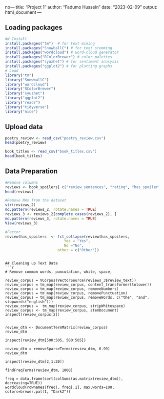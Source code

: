 no---
title: "Project 1"
author: "Fadumo Hussein"
date: "2023-02-09"
output: html_document
---

## Loading packages 

```r
#N Install
install.packages("tm")  # for text mining
install.packages("SnowballC") # for text stemming
install.packages("wordcloud") # word-cloud generator 
install.packages("RColorBrewer") # color palettes
install.packages("syuzhet") # for sentiment analysis
install.packages("ggplot2") # for plotting graphs
# Load
library("tm")
library("SnowballC")
library("wordcloud")
library("RColorBrewer")
library("syuzhet")
library("ggplot2")
library("readr")
library("tidyverse")
library("mice")
```

## Upload data 
```r
poetry_review <- read_csv("poetry_review.csv")
head(poetry_review)

book_titles <- read_csv("book_titles.csv")
head(book_titles)
```
## Data Preparation 
```r

#Remove columns 
reviews <- book_spoilers[ c("review_sentences", "rating", "has_spoiler") ]
head(reviews)

#Remove NAs from the dataset 
str(reviews_2)
md.pattern(reviews_2, rotate.names = TRUE)
reviews_3 <- reviews_2[complete.cases(reviews_2), ]
md.pattern(reviews_3, rotate.names = TRUE)
View(reviews_3)

#Factor 
review$has_spoilers  <- fct_collapse(review$has_spoilers,
                           Yes = "Yes", 
                           No ="No",
                        other = c("Other"))

```

```

## Cleaning up Text Data
```r
# Remove common words, puncutation, white, space,  

review_corpus = VCorpus(VectorSource(reviews_3$review_text))
review_corpus = tm_map(review_corpus, content_transformer(tolower))
review_corpus = tm_map(review_corpus, removeNumbers)
review_corpus = tm_map(review_corpus, removePunctuation)
review_corpus = tm_map(review_corpus, removeWords, c("the", "and", stopwords("english")))
review_corpus =  tm_map(review_corpus, stripWhitespace)
review_corpus <- tm_map(review_corpus, stemDocument)
inspect(review_corpus[2])


review_dtm <- DocumentTermMatrix(review_corpus)
review_dtm

inspect(review_dtm[500:505, 500:505])

review_dtm = removeSparseTerms(review_dtm, 0.99)
review_dtm

inspect(review_dtm[2,1:20])

findFreqTerms(review_dtm, 1000)

freq = data.frame(sort(colSums(as.matrix(review_dtm)), decreasing=TRUE))
wordcloud(rownames(freq), freq[,1], max.words=100, colors=brewer.pal(1, "Dark2"))
```

